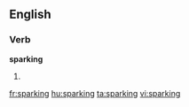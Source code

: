 ==English==

===Verb===
'''sparking'''

# {{present participle of|[[spark]]}}

[[fr:sparking]]
[[hu:sparking]]
[[ta:sparking]]
[[vi:sparking]]